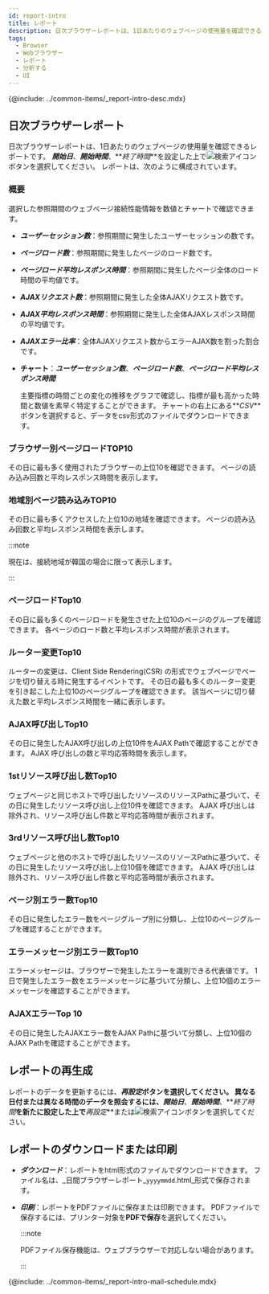 ```yaml
---
id: report-intro
title: レポート
description: 日次ブラウザーレポートは、1日あたりのウェブページの使用量を確認できるレポートです。
tags:
  - Browser
  - Webブラウザー
  - レポート
  - 分析する
  - UI
---
```


{@include: ../common-items/_report-intro-desc.mdx}

## 日次ブラウザーレポート

日次ブラウザーレポートは、1日あたりのウェブページの使用量を確認できるレポートです。 **_開始日_**、**_開始時間_**、**_終了時間_**を設定した上で![検索アイコン](/img/ico-btn-search.png)ボタンを選択してください。 レポートは、次のように構成されています。

### 概要

選択した参照期間のウェブページ接続性能情報を数値とチャートで確認できます。

<ImgLang img='browser-report-summary.png' desc='概要' />

-   **_ユーザーセッション数_**：参照期間に発生したユーザーセッションの数です。

-   **_ページロード数_**：参照期間に発生したページのロード数です。

-   **_ページロード平均レスポンス時間_**：参照期間に発生したページ全体のロード時間の平均値です。

-   **_AJAXリクエスト数_**：参照期間に発生した全体AJAXリクエスト数です。

-   **_AJAX平均レスポンス時間_**：参照期間に発生した全体AJAXレスポンス時間の平均値です。

-   **_AJAXエラー比率_**：全体AJAXリクエスト数からエラーAJAX数を割った割合です。

-   **チャート**：**_ユーザーセッション数_**、**_ページロード数_**、**_ページロード平均レスポンス時間_**

    主要指標の時間ごとの変化の推移をグラフで確認し、指標が最も高かった時間と数値を素早く特定することができます。 チャートの右上にある**_CSV_**ボタンを選択すると、データをcsv形式のファイルでダウンロードできます。

### ブラウザー別ページロードTOP10

その日に最も多く使用されたブラウザーの上位10を確認できます。 ページの読み込み回数と平均レスポンス時間を表示します。

### 地域別ページ読み込みTOP10

その日に最も多くアクセスした上位10の地域を確認できます。 ページの読み込み回数と平均レスポンス時間を表示します。

:::note

現在は、接続地域が韓国の場合に限って表示します。

:::

### ページロードTop10

その日に最も多くのページロードを発生させた上位10のページのグループを確認できます。 各ページのロード数と平均レスポンス時間が表示されます。

### ルーター変更Top10

ルーターの変更は、Client Side Rendering(CSR) の形式でウェブページでページを切り替える時に発生するイベントです。 その日の最も多くのルーター変更を引き起こした上位10のページグループを確認できます。 該当ページに切り替えた数と平均レスポンス時間を一緒に表示します。

### AJAX呼び出しTop10

その日に発生したAJAX呼び出しの上位10件をAJAX Pathで確認することができます。 AJAX 呼び出しの数と平均応答時間を表示します。

### 1stリソース呼び出し数Top10

ウェブページと同じホストで呼び出したリソースのリソースPathに基づいて、その日に発生したリソース呼び出し上位10件を確認できます。 AJAX 呼び出しは除外され、リソース呼び出し件数と平均応答時間が表示されます。

### 3rdリソース呼び出し数Top10

ウェブページと他のホストで呼び出したリソースのリソースPathに基づいて、その日に発生したリソース呼び出し上位10個を確認できます。 AJAX 呼び出しは除外され、リソース呼び出し件数と平均応答時間が表示されます。

### ページ別エラー数Top10

その日に発生したエラー数をページグループ別に分類し、上位10のページグループを確認することができます。

### エラーメッセージ別エラー数Top10

エラーメッセージは、ブラウザーで発生したエラーを識別できる代表値です。 1日で発生したエラー数をエラーメッセージに基づいて分類し、上位10個のエラーメッセージを確認することができます。

### AJAXエラーTop 10

その日に発生したAJAXエラー数をAJAX Pathに基づいて分類し、上位10個のAJAX Pathを確認することができます。

## レポートの再生成

レポートのデータを更新するには、**_再設定_**ボタンを選択してください。 異なる日付または異なる時間のデータを照会するには、**_開始日_**、**_開始時間_**、**_終了時間_**を新たに設定した上で**_再設定_**または![検索アイコン](/img/ico-btn-search.png)ボタンを選択してください。

## レポートのダウンロードまたは印刷

-   **_ダウンロード_**：レポートをhtml形式のファイルでダウンロードできます。 ファイル名は、_日間ブラウザーレポート\_`yyyymmdd`.html_形式で保存されます。

-   **_印刷_**：レポートをPDFファイルに保存または印刷できます。 PDFファイルで保存するには、プリンター対象を**PDFで保存**を選択してください。

    :::note

    PDFファイル保存機能は、ウェブブラウザーで対応しない場合があります。

    :::

<!-- ## 메일 발송 예약-->

{@include: ../common-items/_report-intro-mail-schedule.mdx} 
